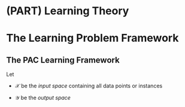 # (PART) Learning Theory {-}

# The Learning Problem Framework 



## The PAC Learning Framework 


Let

- $\mathcal{X}$ be the *input space* containing all data points or instances

- $\mathcal{Y}$ be the *output space*